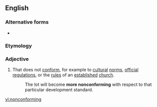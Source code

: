 {{also|non-conforming}}
==English==

===Alternative forms===
* {{l|en|non-conforming}}

===Etymology===
{{prefix|non|conforming|lang=en}}

===Adjective===
{{en-adj}}

# That does not [[conform]], for example to [[cultural]] [[norm]]s, [[official]] [[regulations]], or the [[rule]]s of an [[established]] [[church]].
#: The lot will become '''more nonconforming''' with respect to that particular development standard.

[[vi:nonconforming]]